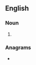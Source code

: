 ==English==

===Noun===
{{head|en|noun plural form}}

# {{plural of|kinome|lang=en}}

===Anagrams===
* {{anagrams|en|monkies}}